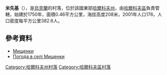 {{coord|49|59|21|N|35|51|19|E|scale:100000_region:UA|display=title}}

'''米先基'''（{{lang-uk|Мищенки}}），是[[烏克蘭|烏克蘭]]的村落，位於該國東部[[哈爾科夫州|哈爾科夫州]]，由[[哈爾科夫區|哈爾科夫區]]負責管轄，始建於1750年，面積0.46平方公里，海拔高度208米，2001年人口176，人口密度每平方公里382.6人。

==參考資料==
* [http://w1.c1.rada.gov.ua/pls/z7502/A005?rdat1=09.01.2009&rf7571=34042 Мищенки]{{dead link|date=2018年4月 |bot=InternetArchiveBot |fix-attempted=yes }}
* [http://weather.in.ua/ua/har'kovskaja/16013 Погода в селі Мищенки]

{{DEFAULTSORT:Мищенки}}
[[Category:哈爾科夫州村落|Category:哈爾科夫州村落]]
[[Category:哈爾科夫區村落|Category:哈爾科夫區村落]]


{{Kharkiv-geo-stub}}